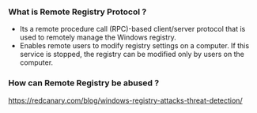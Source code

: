 ### What is Remote Registry Protocol ?

- Its a remote procedure call (RPC)-based client/server protocol that is used to remotely manage the Windows registry.
- Enables remote users to modify registry settings on a computer. If this service is stopped, the registry can be modified only by users on the computer. 

### How can Remote Registry be abused ?
https://redcanary.com/blog/windows-registry-attacks-threat-detection/